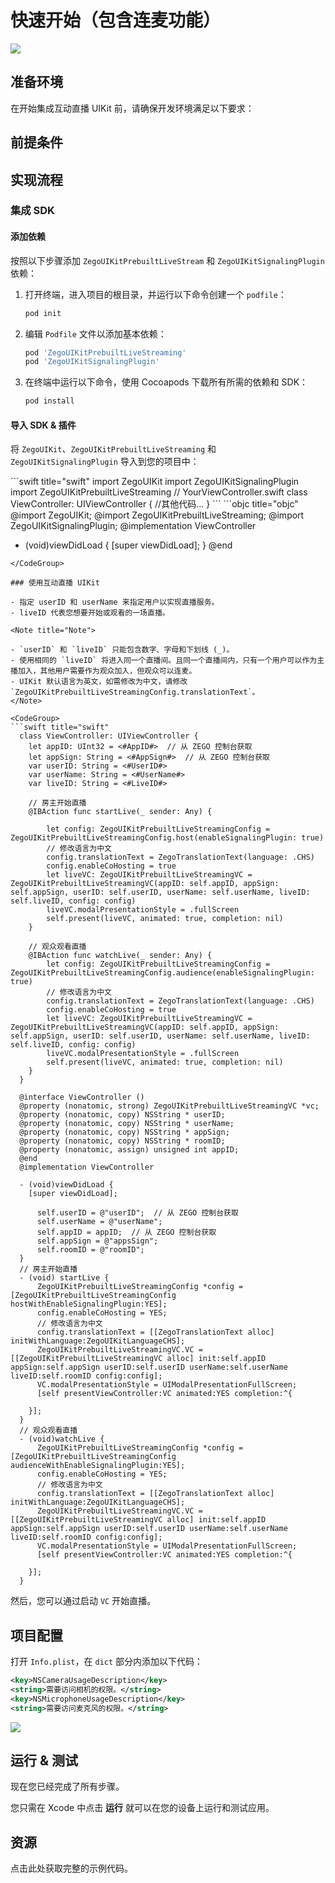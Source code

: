 
# 快速开始（包含连麦功能）


<Frame width="512" height="auto" caption="">
  <img src="http://doc.oa.zego.im/Pics/ZegoUIKit/Flutter/live_with_cohosting2.gif" />
</Frame>

## 准备环境

在开始集成互动直播 UIKit 前，请确保开发环境满足以下要求：

<EnviromentRequiremenZh/>

## 前提条件

<UIKitCreateAccountAndServicesZh/>

## 实现流程
### 集成 SDK

#### 添加依赖

按照以下步骤添加 `ZegoUIKitPrebuiltLiveStream` 和 `ZegoUIKitSignalingPlugin` 依赖：

1. 打开终端，进入项目的根目录，并运行以下命令创建一个 `podfile`：

    ```bash
    pod init
    ```

2. 编辑 `Podfile` 文件以添加基本依赖：

    ```bash
    pod 'ZegoUIKitPrebuiltLiveStreaming'
    pod 'ZegoUIKitSignalingPlugin'
    ```

3. 在终端中运行以下命令，使用 Cocoapods 下载所有所需的依赖和 SDK：

    ```bash
    pod install
    ```

#### 导入 SDK & 插件

将 `ZegoUIKit`、`ZegoUIKitPrebuiltLiveStreaming` 和 `ZegoUIKitSignalingPlugin` 导入到您的项目中：

<CodeGroup>
```swift title="swift"
import ZegoUIKit
import ZegoUIKitSignalingPlugin
import ZegoUIKitPrebuiltLiveStreaming
// YourViewController.swift
class ViewController: UIViewController {
    //其他代码...
}
```
```objc title="objc"
@import ZegoUIKit;
@import ZegoUIKitPrebuiltLiveStreaming;
@import ZegoUIKitSignalingPlugin;
@implementation ViewController

- (void)viewDidLoad {
  [super viewDidLoad];
}
@end
```
</CodeGroup>

### 使用互动直播 UIKit

- 指定 userID 和 userName 来指定用户以实现直播服务。
- liveID 代表您想要开始或观看的一场直播。

<Note title="Note">

- `userID` 和 `liveID` 只能包含数字、字母和下划线 (_)。
- 使用相同的 `liveID` 将进入同一个直播间。且同一个直播间内，只有一个用户可以作为主播加入，其他用户需要作为观众加入，但观众可以连麦。
- UIKit 默认语言为英文，如需修改为中文，请修改 `ZegoUIKitPrebuiltLiveStreamingConfig.translationText`。
</Note>

<CodeGroup>
```swift title="swift"
  class ViewController: UIViewController {
    let appID: UInt32 = <#AppID#>  // 从 ZEGO 控制台获取
    let appSign: String = <#AppSign#>  // 从 ZEGO 控制台获取
    var userID: String = <#UserID#>
    var userName: String = <#UserName#>
    var liveID: String = <#LiveID#>

    // 房主开始直播
    @IBAction func startLive(_ sender: Any) {
        
        let config: ZegoUIKitPrebuiltLiveStreamingConfig = ZegoUIKitPrebuiltLiveStreamingConfig.host(enableSignalingPlugin: true)
        // 修改语言为中文
        config.translationText = ZegoTranslationText(language: .CHS)
        config.enableCoHosting = true
        let liveVC: ZegoUIKitPrebuiltLiveStreamingVC = ZegoUIKitPrebuiltLiveStreamingVC(appID: self.appID, appSign: self.appSign, userID: self.userID, userName: self.userName, liveID: self.liveID, config: config)
        liveVC.modalPresentationStyle = .fullScreen
        self.present(liveVC, animated: true, completion: nil)
    }

    // 观众观看直播
    @IBAction func watchLive(_ sender: Any) {
        let config: ZegoUIKitPrebuiltLiveStreamingConfig = ZegoUIKitPrebuiltLiveStreamingConfig.audience(enableSignalingPlugin: true)
        // 修改语言为中文
        config.translationText = ZegoTranslationText(language: .CHS)
        config.enableCoHosting = true
        let liveVC: ZegoUIKitPrebuiltLiveStreamingVC = ZegoUIKitPrebuiltLiveStreamingVC(appID: self.appID, appSign: self.appSign, userID: self.userID, userName: self.userName, liveID: self.liveID, config: config)
        liveVC.modalPresentationStyle = .fullScreen
        self.present(liveVC, animated: true, completion: nil)
    }
  }
  ```
```objc title="objc"
  @interface ViewController ()
  @property (nonatomic, strong) ZegoUIKitPrebuiltLiveStreamingVC *vc;
  @property (nonatomic, copy) NSString * userID;
  @property (nonatomic, copy) NSString * userName;
  @property (nonatomic, copy) NSString * appSign;
  @property (nonatomic, copy) NSString * roomID;
  @property (nonatomic, assign) unsigned int appID;
  @end
  @implementation ViewController

  - (void)viewDidLoad {
    [super viewDidLoad];
    
      self.userID = @"userID";  // 从 ZEGO 控制台获取
      self.userName = @"userName";
      self.appID = appID;  // 从 ZEGO 控制台获取
      self.appSign = @"appsSign";
      self.roomID = @"roomID";
  }
  // 房主开始直播
  - (void) startLive {
      ZegoUIKitPrebuiltLiveStreamingConfig *config = [ZegoUIKitPrebuiltLiveStreamingConfig hostWithEnableSignalingPlugin:YES];
      config.enableCoHosting = YES;
      // 修改语言为中文
      config.translationText = [[ZegoTranslationText alloc] initWithLanguage:ZegoUIKitLanguageCHS];
      ZegoUIKitPrebuiltLiveStreamingVC.VC = [[ZegoUIKitPrebuiltLiveStreamingVC alloc] init:self.appID appSign:self.appSign userID:self.userID userName:self.userName liveID:self.roomID config:config];
      VC.modalPresentationStyle = UIModalPresentationFullScreen;
      [self presentViewController:VC animated:YES completion:^{
      
    }];
  }
  // 观众观看直播
  - (void)watchLive {
      ZegoUIKitPrebuiltLiveStreamingConfig *config = [ZegoUIKitPrebuiltLiveStreamingConfig audienceWithEnableSignalingPlugin:YES];
      config.enableCoHosting = YES;
      // 修改语言为中文
      config.translationText = [[ZegoTranslationText alloc] initWithLanguage:ZegoUIKitLanguageCHS];
      ZegoUIKitPrebuiltLiveStreamingVC.VC = [[ZegoUIKitPrebuiltLiveStreamingVC alloc] init:self.appID appSign:self.appSign userID:self.userID userName:self.userName liveID:self.roomID config:config];
      VC.modalPresentationStyle = UIModalPresentationFullScreen;
      [self presentViewController:VC animated:YES completion:^{
      
    }];
  }
  ```
</CodeGroup>

然后，您可以通过启动 `VC` 开始直播。

## 项目配置

打开 `Info.plist`，在 `dict` 部分内添加以下代码：

```xml
<key>NSCameraUsageDescription</key>
<string>需要访问相机的权限。</string>
<key>NSMicrophoneUsageDescription</key>
<string>需要访问麦克风的权限。</string>
```

<Frame width="512" height="auto" caption="">
  <img src="https://storage.zego.im/sdk-doc/Pics/ZegoUIKit/iOS/add_mic_camera_permissions.png" />
</Frame>

## 运行 & 测试

现在您已经完成了所有步骤。

您只需在 Xcode 中点击 **运行** 就可以在您的设备上运行和测试应用。

## 资源

<CardGroup cols={2}>
<Card title="示例代码" href="https://github.com/ZEGOCLOUD/zego_uikit_prebuilt_live_streaming_example_ios" target="_blank">
  点击此处获取完整的示例代码。
</Card>
</CardGroup>
